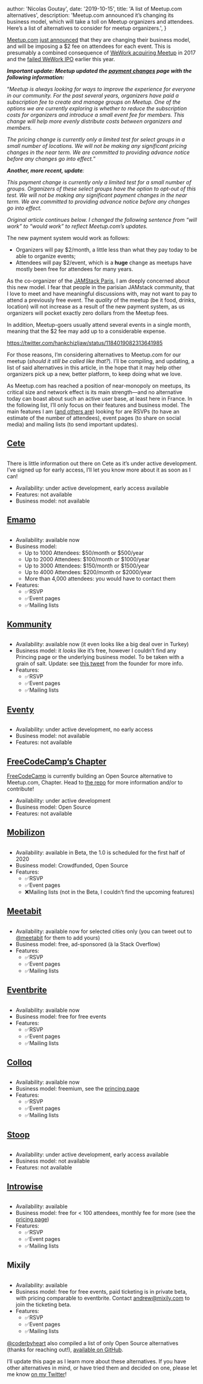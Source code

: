 
  author: 'Nicolas Goutay',
  date: '2019-10-15',
  title: 'A list of Meetup.com alternatives',
  description:
    'Meetup.com announced it’s changing its business model, which will take a toll on Meetup organizers and attendees. Here’s a list of alternatives to consider for meetup organizers.',
}


[Meetup.com](https://meetup.com) [just announced](https://www.meetup.com/lp/paymentchanges) that they are changing their business model, and will be imposing a $2 fee on attendees for each event. This is presumably a combined consequence of [WeWork acquiring Meetup](https://www.wework.com/newsroom/posts/wework-x-meetup) in 2017 and the [failed WeWork IPO](https://markets.businessinsider.com/news/stocks/wework-ipo-adam-neumann-business-model-valuation-2019-9-1028530754) earlier this year.

_**Important update: Meetup updated the [payment changes](https://www.meetup.com/lp/paymentchanges) page with the following information:**_

“_Meetup is always looking for ways to improve the experience for everyone in our community. For the past several years, organizers have paid a subscription fee to create and manage groups on Meetup. One of the options we are currently exploring is whether to reduce the subscription costs for organizers and introduce a small event fee for members. This change will help more evenly distribute costs between organizers and members._

_The pricing change is currently only a limited test for select groups in a small number of locations. We will not be making any significant pricing changes in the near term. We are committed to providing advance notice before any changes go into effect._”

_**Another, more recent, update**:_

_This payment change is currently only a limited test for a small number of groups. Organizers of these select groups have the option to opt-out of this test. We will not be making any significant payment changes in the near term. We are committed to providing advance notice before any changes go into effect._

_Original article continues below. I changed the following sentence from “will work” to “would work” to reflect Meetup.com’s updates._

The new payment system would work as follows:

* Organizers will pay $2/month, a little less than what they pay today to be able to organize events;
* Attendees will pay $2/event, which is a **huge** change as meetups have mostly been free for attendees for many years.

As the co-organizer of the [JAMStack Paris](https://jamstack.paris), I am deeply concerned about this new model. I fear that people in the parisian JAMstack community, that I love to meet and have meaningful discussions with, may not want to pay to attend a previously free event. The _quality_ of the meetup (be it food, drinks, location) will not increase as a result of the new payment system, as us organizers will pocket exactly zero dollars from the Meetup fees.

In addition, Meetup-goers usually attend several events in a single month, meaning that the $2 fee may add up to a considerable expense.

https://twitter.com/hankchizljaw/status/1184019082313641985

For those reasons, I’m considering alternatives to Meetup.com for our meetup (_should it still be called like that?_). I’ll be compiling, and updating, a list of said alternatives in this article, in the hope that it may help other organizers pick up a new, better platform, to keep doing what we love.

As Meetup.com has reached a position of near-monopoly on meetups, its critical size and network effect is its main strength—and no alternative today can boast about such an active user base, at least here in France. In the following list, I’ll only focus on their features and business model. The main features I am ([and others are](https://twitter.com/pati_gallardo/status/1183842899450105856)) looking for are RSVPs (to have an estimate of the number of attendees), event pages (to share on social media) and mailing lists (to send important updates).

## [Cete](https://cete.io/)

<Image src={ceteImage} alt="" />

There is little information out there on Cete as it’s under active development. I’ve signed up for early access, I’ll let you know more about it as soon as I can!

* Availability: under active development, early access available
* Features: not available
* Business model: not available

## [Emamo](https://emamo.com/)

<Image src={emamoImage} alt="" />

* Availability: available now
* Business model:
  * Up to 1000 Attendees: $50/month or $500/year
  * Up to 2000 Attendees: $100/month or $1000/year
  * Up to 3000 Attendees: $150/month or $1500/year
  * Up to 4000 Attendees: $200/month or $2000/year
  * More than 4,000 attendees: you would have to contact them
* Features:
  * ✅RSVP
  * ✅Event pages
  * ✅Mailing lists

## [Kommunity](https://kommunity.com/)

<Image src={kommunityImage} alt="" />

* Availability: available now (it even looks like a big deal over in Turkey)
* Business model: it _looks_ like it’s free, however I couldn’t find any Princing page or the underlying business model. To be taken with a grain of salt. Update: see [this tweet](https://twitter.com/EmirKarsiyakali/status/1184077599871516673) from the founder for more info.
* Features:
  * ✅RSVP
  * ✅Event pages
  * ✅Mailing lists

## [Eventy](https://eventy.io/)

<Image src={eventyImage} alt="" />

* Availability: under active development, no early access
* Business model: not available
* Features: not available

## [FreeCodeCamp’s Chapter](https://github.com/freeCodeCamp/chapter)

[FreeCodeCamp](https://www.freecodecamp.org/) is currently building an Open Source alternative to Meetup.com, Chapter. Head to [the repo](https://github.com/freeCodeCamp/chapter) for more information and/or to contribute!

* Availability: under active development
* Business model: Open Source
* Features: not available

## [Mobilizon](https://joinmobilizon.org/en/)

<Image src={mobilizonImage} alt="" />

* Availability: available in Beta, the 1.0 is scheduled for the first half of 2020
* Business model: Crowdfunded, Open Source
* Features:
  * ✅RSVP
  * ✅Event pages
  * ❌Mailing lists (not in the Beta, I couldn’t find the upcoming features)

## [Meetabit](https://meetabit.com)

<Image src={meetabitImage} alt="" />

* Availability: available now for selected cities only (you can tweet out to [@meetabit](https://twitter.com/meetabit) for them to add yours)
* Business model: free, ad-sponsored (à la Stack Overflow)
* Features:
  * ✅RSVP
  * ✅Event pages
  * ✅Mailing lists

## [Eventbrite](https://www.eventbrite.com/)

<Image src={eventbriteImage} alt="" />

* Availability: available now
* Business model: free for free events
* Features:
  * ✅RSVP
  * ✅Event pages
  * ✅Mailing lists

## [Colloq](https://colloq.io/)

<Image src={colloqImage} alt="" />

* Availability: available now
* Business model: freemium, see the [princing page](https://colloq.io/pricing)
* Features:
  * ✅RSVP
  * ✅Event pages
  * ✅Mailing lists

## [Stoop](https://www.producthunt.com/upcoming/stoop-1)

<Image src={stoopImage} alt="" />

* Availability: under active development, early access available
* Business model: not available
* Features: not available

## [Introwise](https://introwise.com/)

<Image src={introwiseImage} alt="" />

* Availability: available
* Business model: free for < 100 attendees, monthly fee for more (see the [pricing page](https://introwise.com/pricing))
* Features:
  * ✅RSVP
  * ✅Event pages
  * ✅Mailing lists

## Mixily

<Image src={mixilyImage} alt="" />

* Availability: available
* Business model: free for free events, paid ticketing is in private beta, with pricing comparable to eventbrite. Contact [andrew@mixily.com](mailto:andrew@mixily.com) to join the ticketing beta.
* Features:
  * ✅RSVP
  * ✅Event pages
  * ✅Mailing lists

[@coderbyheart](https://twitter.com/coderbyheart) also compiled a list of only Open Source alternatives (thanks for reaching out!), [available on GitHub](https://github.com/coderbyheart/open-source-meetup-alternatives).

I’ll update this page as I learn more about these alternatives. If you have other alternatives in mind, or have tried them and decided on one, please let me know [on my Twitter](https://twitter.com/phacks)!
